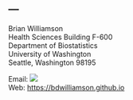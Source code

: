 ---
---

Brian Williamson  
Health Sciences Building F-600  
Department of Biostatistics  
University of Washington  
Seattle, Washington 98195  

Email: ![](./images/email.png)  
Web: [https://bdwilliamson.github.io](https://bdwilliamson.github.io)